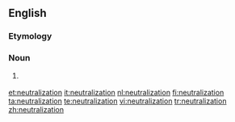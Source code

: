 ==English==
{{wikipedia}}
===Etymology===
{{suffix|neutral|ization}}

===Noun===
{{en-noun}}

# {{American spelling}} {{alternative spelling of|{{l|en|neutralisation}}}}

[[et:neutralization]]
[[it:neutralization]]
[[nl:neutralization]]
[[fi:neutralization]]
[[ta:neutralization]]
[[te:neutralization]]
[[vi:neutralization]]
[[tr:neutralization]]
[[zh:neutralization]]